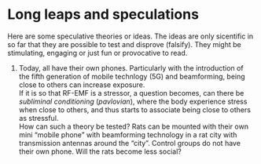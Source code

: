# Long leaps and speculations

Here are some speculative theories or ideas. The ideas are only sicentific in so far that they are possible to test and disprove (falsify). They might be stimulating, engaging or just fun or provocative to read.

1)  Today, all have their own phones. Particularly with the introduction of the fifth generation of mobile technlogy (5G) and beamforming, being close to others can increase exposure. \
    If it is so that RF-EMF is a stressor, a question becomes, can there be *subliminal conditioning* (*pavlovian*), where the body experience stress when close to others, and thus starts to associate being close to others as stressful. \
    How can such a theory be tested? Rats can be mounted with their own mini "mobile phone" with beamforming technology in a rat city with transmission antennas around the "city". Control groups do not have their own phone. Will the rats become less social?
